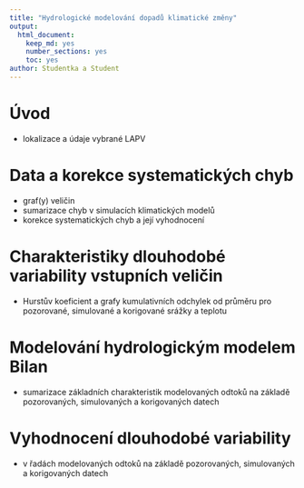 ```yaml
---
title: "Hydrologické modelování dopadů klimatické změny"
output: 
  html_document: 
    keep_md: yes
    number_sections: yes
    toc: yes
author: Studentka a Student
---
```


# Úvod

- lokalizace a údaje vybrané LAPV

# Data a korekce systematických chyb

- graf(y) veličin
- sumarizace chyb v simulacích klimatických modelů
- korekce systematických chyb a její vyhodnocení

# Charakteristiky dlouhodobé variability vstupních veličin

- Hurstův koeficient a grafy kumulativních odchylek od průměru pro pozorované, simulované a korigované srážky a teplotu

# Modelování hydrologickým modelem Bilan

- sumarizace základních charakteristik modelovaných odtoků na základě pozorovaných, simulovaných a korigovaných datech

# Vyhodnocení dlouhodobé variability

- v řadách modelovaných odtoků na základě pozorovaných, simulovaných a korigovaných datech